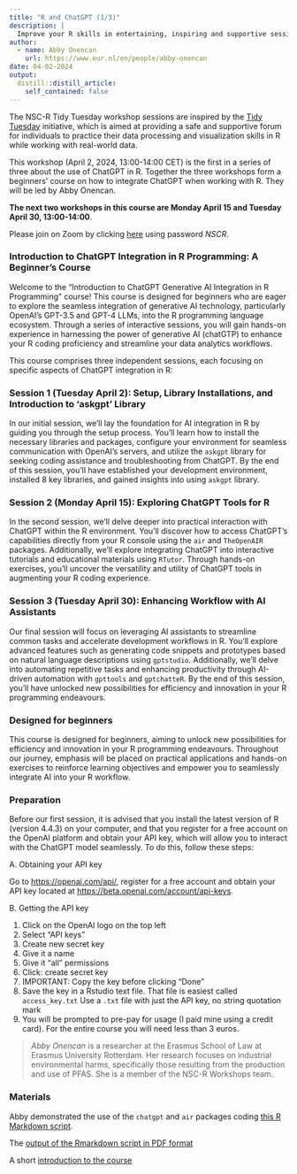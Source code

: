 ```yaml
---
title: "R and ChatGPT (1/3)"
description: |
  Improve your R skills in entertaining, inspiring and supportive sessions moderated by your own colleagues.
author:
  - name: Abby Onencan
    url: https://www.eur.nl/en/people/abby-onencan
date: 04-02-2024
output:
  distill::distill_article:
    self_contained: false
---
```


The NSC-R Tidy Tuesday workshop sessions are inspired by the 
[Tidy Tuesday](https://www.tidytuesday.com/) initiative, which is aimed at 
providing a safe and supportive forum for individuals to practice their data processing 
and visualization skills in R while working with real-world data.

This workshop (April 2, 2024, 13:00-14:00 CET) is the first in a series of three 
about the use of ChatGPT in R. Together the three workshops form a beginners' 
course on how to integrate ChatGPT when working with R. They will be led by Abby Onencan.

**The next two workshops in this course are Monday April 15 and Tuesday April 30, 13:00-14:00**. 

Please join on Zoom by clicking [here](https://us02web.zoom.us/j/4539912989) using password *NSCR*.


### Introduction to ChatGPT Integration in R Programming: A Beginner's Course

Welcome to the "Introduction to ChatGPT Generative AI Integration in R Programming" 
course! This course is designed for beginners who are eager to explore the seamless 
integration of generative AI technology, particularly OpenAI's GPT-3.5 and GPT-4 LLMs,
into the R programming language ecosystem. Through a series of interactive sessions, 
you will gain hands-on experience in harnessing the power of generative AI (chatGTP) 
to enhance your R coding proficiency and streamline your data analytics workflows.

This course comprises three independent sessions, each focusing on specific aspects 
of ChatGPT integration in R:


### Session 1 (Tuesday April 2): Setup, Library Installations, and Introduction to 'askgpt' Library
In our initial session, we'll lay the foundation for AI integration in R by guiding you through the setup process. You'll learn how to install the necessary libraries and packages, configure your environment for seamless communication with OpenAI's servers, and utilize the `askgpt` library for seeking coding assistance and troubleshooting from ChatGPT. By the end of this session, you'll have established your development environment, installed 8 key libraries, and gained insights into using `askgpt` library.

### Session 2 (Monday April 15): Exploring ChatGPT Tools for R
In the second session, we'll delve deeper into practical interaction with ChatGPT within the R environment. You'll discover how to access ChatGPT's capabilities directly from your R console using the `air` and `TheOpenAIR` packages. Additionally, we'll explore integrating ChatGPT into interactive tutorials and educational materials using `RTutor`. Through hands-on exercises, you'll uncover the versatility and utility of ChatGPT tools in augmenting your R coding experience.

### Session 3 (Tuesday April 30): Enhancing Workflow with AI Assistants
Our final session will focus on leveraging AI assistants to streamline common tasks and accelerate development workflows in R. You'll explore advanced features such as generating code snippets and prototypes based on natural language descriptions using `gptstudio`. Additionally, we'll delve into automating repetitive tasks and enhancing productivity through AI-driven automation with `gpttools` and `gptchatteR`. By the end of this session, you'll have unlocked new possibilities for efficiency and innovation in your R programming endeavours.

### Designed for beginners
This course is designed for beginners, aiming to unlock new possibilities for efficiency and innovation in your R programming endeavours. Throughout our journey, emphasis will be placed on practical applications and hands-on exercises to reinforce learning objectives and empower you to seamlessly integrate AI into your R workflow. 

### Preparation
Before our first session, it is advised that you install the latest version of R (version 4.4.3) on your computer, and that you register for a free account on the OpenAI platform and obtain your API key, which will allow you to interact with the ChatGPT model seamlessly. To do this, follow these steps:


  A. Obtaining your API key 
  
  Go to [https://openai.com/api/](https://openai.com/api/), register for a free account and obtain your API key located at [https://beta.openai.com/account/api-keys](https://beta.openai.com/account/api-keys).

  B. Getting the API key
  
  1. Click on the OpenAI logo on the top left
  2. Select “API keys”
  3. Create new secret key
  4. Give it a name
  5. Give it “all” permissions
  6. Click: create secret key
  7. IMPORTANT: Copy the key before clicking “Done”
  8. Save the key in a Rstudio text file. That file is easiest called `access_key.txt` Use a `.txt` file with just the API key, no string quotation mark
  9. You will be prompted to pre-pay for usage (I paid mine using a credit card). For the entire course you will need less than 3 euros.


> *Abby Onencan* is a researcher at the Erasmus School of Law at Erasmus University Rotterdam. Her research focuses on industrial environmental harms, specifically those resulting from the production and use of PFAS. She is a member of the NSC-R Workshops team.

### Materials

Abby demonstrated the use of the `chatgpt` and `air` packages coding [this R Markdown script](https://nscrweb.netlify.app/materials/2024-04-02-nsc-r-workshop-chatgpt_1/Session1_ChatGTPR_2April2024vs6.Rmd). 

The [output of the Rmarkdown script in PDF format](https://nscrweb.netlify.app/materials/2024-04-02-nsc-r-workshop-chatgpt_1/Session1_ChatGTPR_2April2024vs5.pdf) 


A short [introduction to the course](https://nscrweb.netlify.app/materials/2024-04-02-nsc-r-workshop-chatgpt_1/Introduction_ChatGTPR_2April2024.docx) 
